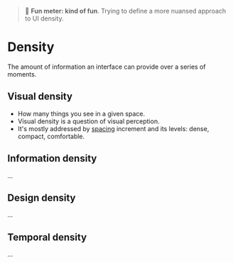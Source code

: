 
<Meta title="Foundations/Density" />

> 🙂 **Fun meter: kind of fun**. Trying to define a more nuansed approach to UI density.

# Density

The amount of information an interface can provide over a series of moments.

## Visual density

- How many things you see in a given space.
- Visual density is a question of visual perception.
- It's mostly addressed by [spacing](../?path=/docs/foundations-spacing--docs) increment and its levels: dense, compact, comfortable.

## Information density

...

## Design density

...

## Temporal density

...

